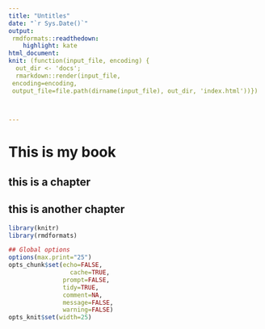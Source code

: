 ```yaml
---
title: "Untitles"
date: "`r Sys.Date()`"
output: 
 rmdformats::readthedown:
    highlight: kate
html_document:
knit: (function(input_file, encoding) {
  out_dir <- 'docs';
  rmarkdown::render(input_file,
 encoding=encoding,
 output_file=file.path(dirname(input_file), out_dir, 'index.html'))})

  

---
```


# This is my book

## this is a chapter
## this is another chapter

```r
library(knitr)
library(rmdformats)

## Global options
options(max.print="25")
opts_chunk$set(echo=FALSE,
	             cache=TRUE,
               prompt=FALSE,
               tidy=TRUE,
               comment=NA,
               message=FALSE,
               warning=FALSE)
opts_knit$set(width=25)
```

